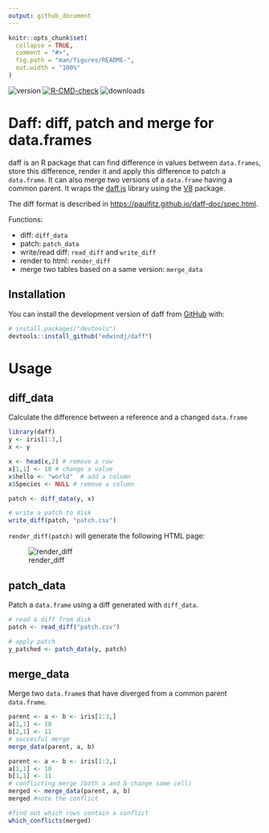 ```yaml
---
output: github_document
---
```


<!-- README.md is generated from README.Rmd. Please edit that file -->

```r
knitr::opts_chunk$set(
  collapse = TRUE,
  comment = "#>",
  fig.path = "man/figures/README-",
  out.width = "100%"
)
```

<!-- badges: start -->

![version](http://www.r-pkg.org/badges/version/daff)
[![R-CMD-check](https://github.com/edwindj/daff/actions/workflows/R-CMD-check.yaml/badge.svg)](https://github.com/edwindj/daff/actions/workflows/R-CMD-check.yaml)
![downloads](http://cranlogs.r-pkg.org/badges/daff)

<!-- badges: end -->

# Daff: diff, patch and merge for data.frames

daff is an R package that can find difference in values between
`data.frames`, store this difference, render it and apply this
difference to patch a `data.frame`. It can also merge two versions of a
`data.frame` having a common parent. It wraps the
[daff.js](http://paulfitz.github.io/daff/) library using the
[V8](https://github.com/jeroen/v8) package.

The diff format is described in
<https://paulfitz.github.io/daff-doc/spec.html>.


Functions:

- diff: `diff_data`
- patch: `patch_data`
- write/read diff: `read_diff` and `write_diff`
- render to html: `render_diff`
- merge two tables based on a same version: `merge_data`


## Installation

You can install the development version of daff from [GitHub](https://github.com/) with:

``` r
# install.packages("devtools")
devtools::install_github("edwindj/daff")
```

# Usage

## diff_data

Calculate the difference between a reference and a changed `data.frame`

``` r
library(daff)
y <- iris[1:3,]
x <- y

x <- head(x,2) # remove a row
x[1,1] <- 10 # change a value
x$hello <- "world"  # add a column
x$Species <- NULL # remove a column

patch <- diff_data(y, x)

# write a patch to disk
write_diff(patch, "patch.csv")
```

`render_diff(patch)` will generate the following HTML page:

<figure>
<img src="man/figures/render_diff.png" title="render_diff" alt="render_diff" />
<figcaption aria-hidden="true">render_diff</figcaption>
</figure>

## patch_data

Patch a `data.frame` using a diff generated with `diff_data`.

``` r
# read a diff from disk
patch <- read_diff("patch.csv")

# apply patch
y_patched <- patch_data(y, patch)
```

## merge_data

Merge two `data.frame`s that have diverged from a common parent
`data.frame`.

``` r
parent <- a <- b <- iris[1:3,]
a[1,1] <- 10
b[2,1] <- 11
# succesful merge
merge_data(parent, a, b)

parent <- a <- b <- iris[1:3,]
a[1,1] <- 10
b[1,1] <- 11
# conflicting merge (both a and b change same cell)
merged <- merge_data(parent, a, b)
merged #note the conflict

#find out which rows contain a conflict
which_conflicts(merged)
```
